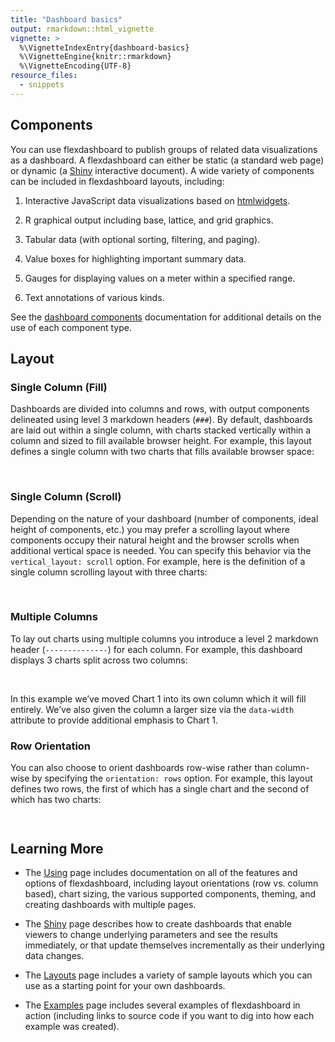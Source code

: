 ```yaml
---
title: "Dashboard basics"
output: rmarkdown::html_vignette
vignette: >
  %\VignetteIndexEntry{dashboard-basics}
  %\VignetteEngine{knitr::rmarkdown}
  %\VignetteEncoding{UTF-8}
resource_files:
  - snippets
---
```



## Components

You can use flexdashboard to publish groups of related data visualizations as a dashboard. A flexdashboard can either be static (a standard web page) or dynamic (a [Shiny](https://shiny.rstudio.com) interactive document). A wide variety of components can be included in flexdashboard layouts, including:

1. Interactive JavaScript data visualizations based on [htmlwidgets](https://www.htmlwidgets.org).

2. R graphical output including base, lattice, and grid graphics.

3. Tabular data (with optional sorting, filtering, and paging).

4. Value boxes for highlighting important summary data.

5. Gauges for displaying values on a meter within a specified range.

6. Text annotations of various kinds.

See the [dashboard components](using.html#components) documentation for additional details on the use of each component type.

## Layout

### Single Column (Fill)

Dashboards are divided into columns and rows, with output components delineated using level 3 markdown headers (`###`). By default, dashboards are laid out within a single column, with charts  stacked vertically within a column and sized to fill available browser height. For example, this layout defines a single column with two charts that fills available browser space:

<div class="row">

<div class="col-md-5">
<div id="singlecolumn"></div>
<script type="text/javascript">loadSnippet('singlecolumn')</script>
</div>

<div class="col-md-7">
<div height="420px" width="100%">
<img class="holder" data-src="holder.js/100px210?size=28&amp;text=Chart 1">
<img class="holder" data-src="holder.js/100px210?size=28&amp;text=Chart 2">
</div>
</div>

</div>

### Single Column (Scroll)

Depending on the nature of your dashboard (number of components, ideal height of components, etc.) you may prefer a scrolling layout where components occupy their natural height and the browser scrolls when additional vertical space is needed. You can specify this behavior via the `vertical_layout: scroll` option. For example, here is the definition of a single column scrolling layout with three charts:

<div class="row">

<div class="col-md-5">
<div id="singlecolumnscroll"></div>
<script type="text/javascript">loadSnippet('singlecolumnscroll')</script>
</div>

<div class="col-md-7">
<div height="470px" width="100%">
<img class="holder" data-src="holder.js/100px157?size=28&amp;text=Chart 1">
<img class="holder" data-src="holder.js/100px157?size=28&amp;text=Chart 2">
<img class="holder" data-src="holder.js/100px157?size=28&amp;text=Chart 3">
</div>
</div>

</div>


### Multiple Columns

To lay out charts using multiple columns you introduce a level 2 markdown header (`--------------`) for each column. For example, this dashboard displays 3 charts split across two columns:

<div class="row">

<div class="col-md-5">
<div id="multiplecolumns"></div>
<script type="text/javascript">loadSnippet('multiplecolumns')</script>
</div>

<div class="col-md-7">
<div height="470px" width="100%">
<div style="float: left; width: 60%;">
<img class="holder" data-src="holder.js/100px470?size=28&amp;text=Chart 1">
</div>
<div style="margin-left: 60%;">
<img class="holder" data-src="holder.js/100px235?size=28&amp;text=Chart 2">
<img class="holder" data-src="holder.js/100px235?size=28&amp;text=Chart 3">
</div>
</div>
</div>

</div>

In this example we've moved Chart 1 into its own column which it will fill entirely. We've also given the column a larger size via the `data-width` attribute to provide additional emphasis to Chart 1.

### Row Orientation

You can also choose to orient dashboards row-wise rather than column-wise by specifying the `orientation: rows` option. For example, this layout defines two rows, the first of which has a single chart and the second of which has two charts:

<div class="row">

<div class="col-md-5">
<div id="roworientation-home"></div>
<script type="text/javascript">loadSnippet('roworientation-home')</script>
</div>

<div class="col-md-7">
<div height="496px" width="100%">
<img class="holder" data-src="holder.js/100px250?size=28&amp;text=Chart 1">
<div>
<div style="float: left; width: 50%;">
<img class="holder" data-src="holder.js/100px250?size=28&amp;text=Chart 2">
</div>
<div style="margin-left: 50%;">
<img class="holder" data-src="holder.js/100px250?size=28&amp;text=Chart 3">
</div>
</div>
</div>
</div>

</div>

## Learning More

+ The [Using](articles/using.html) page includes documentation on all of the features and options of flexdashboard, including layout orientations (row vs. column based), chart sizing, the various supported components, theming, and creating dashboards with multiple pages.

+ The [Shiny](articles/shiny.html) page describes how to create dashboards that enable viewers to change underlying parameters and see the results immediately, or that update themselves incrementally as their underlying data changes.

+ The [Layouts](articles/layouts.html) page includes a variety of sample layouts which you can use as a starting point for your own dashboards.

+ The [Examples](articles/examples.html) page includes several examples of flexdashboard in action (including links to source code if you want to dig into how each example was created).


